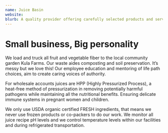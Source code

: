 ```yaml
---
name: Juice Basin
website: 
blurb: A quality provider offering carefully selected products and services. Their presence adds value to our benefit event while supporting our shared mission.
---
```


# Small business, Big personality

We load and truck all fruit and vegetable fiber to the local community garden Kula Farms. Our waste aides composting and soil preservation. It’s messy but we love this! Our employee education and mentoring of life path choices, aim to create caring voices of authority.

For wholesale accounts juices are HPP (Highly Pressurized Process), a heat-free method of pressurization in removing potentially harmful pathogens while maintaining all the nutritional benefits. Ensuring delicate immune systems in pregnant women and children.

We only use USDA organic certified FRESH ingredients, that means we never use frozen products or co-packers to do our work. We monitor all juice recipe pH levels and we control temperature levels within our facilities and during refrigerated transportation.